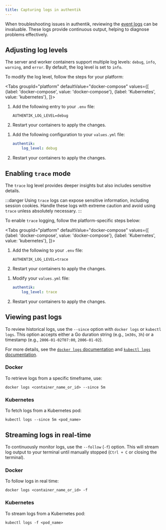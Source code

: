 ```yaml
---
title: Capturing logs in authentik
---
```


When troubleshooting issues in authentik, reviewing the [event logs](../sys-mgmt/events/index.md) can be invaluable. These logs provide continuous output, helping to diagnose problems effectively.

## Adjusting log levels

The server and worker containers support multiple log levels: `debug`, `info`, `warning`, and `error`. By default, the log level is set to `info`.

To modify the log level, follow the steps for your platform:

<Tabs
  groupId="platform"
  defaultValue="docker-compose"
  values={[
    {label: 'docker-compose', value: 'docker-compose'},
    {label: 'Kubernetes', value: 'kubernetes'},
  ]}>
  <TabItem value="docker-compose">

1. Add the following entry to your `.env` file:

    ```shell
    AUTHENTIK_LOG_LEVEL=debug
    ```

2. Restart your containers to apply the changes.

  </TabItem>
  <TabItem value="kubernetes">

1. Add the following configuration to your `values.yml` file:

    ```yaml
    authentik:
        log_level: debug
    ```

2. Restart your containers to apply the changes.

  </TabItem>
</Tabs>

## Enabling `trace` mode

The `trace` log level provides deeper insights but also includes sensitive details.

:::danger
Using `trace` logs can expose sensitive information, including session cookies. Handle these logs with extreme caution and avoid using `trace` unless absolutely necessary.
:::

To enable `trace` logging, follow the platform-specific steps below:

<Tabs
  groupId="platform"
  defaultValue="docker-compose"
  values={[
    {label: 'docker-compose', value: 'docker-compose'},
    {label: 'Kubernetes', value: 'kubernetes'},
  ]}>
  <TabItem value="docker-compose">

1. Add the following to your `.env` file:

    ```shell
    AUTHENTIK_LOG_LEVEL=trace
    ```

2. Restart your containers to apply the changes.

  </TabItem>
  <TabItem value="kubernetes">

1. Modify your `values.yml` file:

    ```yaml
    authentik:
        log_level: trace
    ```

2. Restart your containers to apply the changes.

  </TabItem>
</Tabs>

## Viewing past logs

To review historical logs, use the `--since` option with `docker logs` or `kubectl logs`. This option accepts either a Go duration string (e.g., `1m30s`, `3h`) or a timestamp (e.g., `2006-01-02T07:00`, `2006-01-02`).

For more details, see the [`docker logs` documentation](https://docs.docker.com/reference/cli/docker/container/logs/) and [`kubectl logs` documentation](https://kubernetes.io/docs/reference/kubectl/generated/kubectl_logs/).

### Docker

To retrieve logs from a specific timeframe, use:

```shell
docker logs <container_name_or_id> --since 5m
```

### Kubernetes

To fetch logs from a Kubernetes pod:

```shell
kubectl logs --since 5m <pod_name>
```

## Streaming logs in real-time

To continuously monitor logs, use the `--follow` (`-f`) option. This will stream log output to your terminal until manually stopped (`Ctrl + C` or closing the terminal).

### Docker

To follow logs in real time:

```shell
docker logs <container_name_or_id> -f
```

### Kubernetes

To stream logs from a Kubernetes pod:

```shell
kubectl logs -f <pod_name>
```
